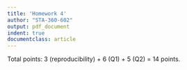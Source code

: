 ```yaml
---
title: 'Homework 4'
author: "STA-360-602"
output: pdf_document
indent: true
documentclass: article
---
```


Total points: 3 (reproducibility) + 6 (Q1) + 5 (Q2) = 14 points.\


\begin{enumerate}
\item (6 points, 3 points each) Hoff, 3.10 (Change of variables).

Let $\psi= g(\theta),$ where g is a monotone function of $\theta,$ and $h$ be the inverse of $g$ so that $\theta = h(\psi).$ If $p_{\theta}(\theta)$ is the probability density of $\theta,$ then the probability density of $\psi$ induced by $p_{\theta}$ is given by 
$$p_{\psi}(\psi) = p_{\theta}(h(\psi)) \times | \frac{dh}{d\psi} |.$$
\begin{enumerate}
\item Let $\theta \sim \text{beta}(a,b)$ and let $\psi = \log[\theta/(1- \theta)].$ Obtain the form of $p_{\psi}$ and plot is for the case that $a=b=1.$  \\
\textbf{Hint: Show that $$p_{\psi}(\psi) = \frac{1}{B(a,b)}
\frac{e^{a\psi}}{(e^{\psi} + 1)^{(a+b))}} = \frac{e^{\psi}}{(e^{\psi} + 1)^2},$$} when $a=b=1.$
\item Let $\theta \sim \text{gamma}(a = shape,b = rate)$ and let $\psi = \log(\theta).$ Obtain the form of $p_{\psi}$ and plot is for the case that $a=b=1.$ \\
\textbf{Hint: Show that $$p_{\psi}(\psi) = \frac{b^{a}}{\Gamma(a)} e^{a\psi - be^{\psi}} = e^{\psi - e^{\psi}},$$} when $a=b=1.$
\end{enumerate}

  
\item Lab component (5 points total) Please refer to lab 4 and complete tasks 4---5.
\begin{enumerate}
\item[(a)] (2 points) Task 4
\item[(b)] (3 points) Task 5
\end{enumerate}
\end{enumerate}